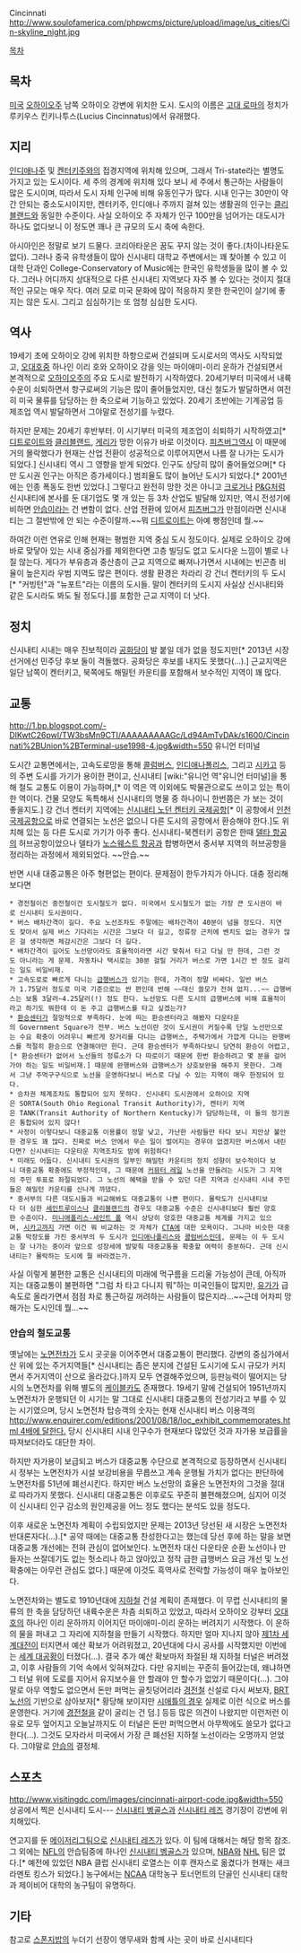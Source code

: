 Cincinnati
http://www.soulofamerica.com/phpwcms/picture/upload/image/us_cities/Cin-skyline_night.jpg

[[목차]]

== 목차 ==
[[미국]] [[오하이오]]주 남쪽 오하이오 강변에 위치한 도시. 도시의 이름은 [[고대 로마]]의 정치가 루키우스 킨키나투스(Lucius Cincinnatus)에서 유래했다.

== 지리 ==
[[인디애나]]주 및 [[켄터키]]주와의 접경지역에 위치해 있으며, 그래서 Tri-state라는 별명도 가지고 있는 도시이다. 세 주의 경계에 위치해 있다 보니 세 주에서 통근하는 사람들이 많은 도시이며, 따라서 도시 자체 인구에 비해 유동인구가 많다. 시내 인구는 30만이 약간 안되는 중소도시이지만, 켄터키주, 인디애나 주까지 걸쳐 있는 생활권의 인구는 [[클리블랜드]]와 동일한 수준이다. 사실 오하이오 주 자체가 인구 100만을 넘어가는 대도시가 하나도 없다보니 이 정도면 꽤나 큰 규모의 도시 축에 속한다.

아시아인은 정말로 보기 드물다. 코리아타운은 꿈도 꾸지 않는 것이 좋다.(차이나타운도 없다). 그러나 중국 유학생들이 많아 신시내티 대학교 주변에서는 꽤 찾아볼 수 있고 이 대학 단과인 College-Conservatory of Music에는 한국인 유학생들을 많이 볼 수 있다. 그러나 어디까지 상대적으로 다른 신시내티 지역보다 자주 볼 수 있다는 것이지 절대적인 규모는 매우 작다. 여러 모로 미국 문화에 많이 적응하지 못한 한국인이 살기에 좋지는 않은 도시. 그리고 심심하기는 또 엄청 심심한 도시다.

== 역사 ==
19세기 초에 오하이오 강에 위치한 하항으로써 건설되며 도시로서의 역사도 시작되었고, [[오대호]]중 하나인 이리 호와 오하이오 강을 잇는 마이애미-이리 운하가 건설되면서 본격적으로 [[오하이오]]주의 주요 도시로 발전하기 시작하였다. 20세기부터 미국에서 내륙수운이 쇠퇴하면서 항구로써의 기능은 많이 줄어들었지만, 대신 철도가 발달하면서 여전히 미국 물류를 담당하는 한 축으로써 기능하고 있었다. 20세기 초반에는 기계공업 등 제조업 역시 발달하면서 그야말로 전성기를 누렸다.

하지만 문제는 20세기 후반부터. 이 시기부터 미국의 제조업이 쇠퇴하기 시작하였고[* [[디트로이트]]와 [[클리블랜드]], [[게리]]가 망한 이유가 바로 이것이다. [[피츠버그]]역시 이 때문에 거의 몰락했다가 현재는 산업 전환이 성공적으로 이루어지면서 나름 잘 나가는 도시가 되었다.] 신시내티 역시 그 영향을 받게 되었다. 인구도 상당히 많이 줄어들었으며[* 다만 도시권 인구는 아직은 증가세이다.] 범죄율도 많이 늘어난 도시가 되었다.[* 2001년에는 인종 폭동도 한번 있었다.] 그렇다고 완전히 망한 것은 아니고 [[크로거]]나 [[P&G]]처럼 신시내티에 본사를 둔 대기업도 몇 개 있는 등 3차 산업도 발달해 있지만, 역시 전성기에 비하면 [[안습]]이라는 건 변함이 없다. 산업 전환에 있어서 [[피츠버그]]가 만점이라면 신시내티는 그 절반밖에 안 되는 수준이랄까.~~뭐 [[디트로이트]]는 아예 빵점인데 뭘.~~

하여간 이런 연유로 인해 현재는 평범한 지역 중심 도시 정도이다. 실제로 오하이오 강에 바로 맞닿아 있는 시내 중심가를 제외한다면 고층 빌딩도 없고 도시다운 느낌이 별로 나질 않는다. 게다가 부유층과 중산층이 근교 지역으로 빠져나가면서 시내에는 빈곤층 비율이 높은지라 우범 지역도 많은 편이다. 생활 환경은 차라리 강 건너 켄터키의 두 도시[* "커빙턴"과 "뉴포트"라는 이름의 도시들. 말이 켄터키의 도시지 사실상 신시내티와 같은 도시라도 봐도 될 정도다.]를 포함한 근교 지역이 더 낫다.

== 정치 ==
신시내티 시내는 매우 진보적이라 [[공화당(미국)|공화당]]이 발 붙일 데가 없을 정도지만[* 2013년 시장선거에선 민주당 후보 둘이 격돌했다. 공화당은 후보를 내지도 못했다(...).] 근교지역은 일단 남쪽이 켄터키고, 북쪽에도 해밀턴 카운티를 포함해서 보수적인 지역이 꽤 많다.

== 교통 ==
http://1.bp.blogspot.com/-DlKwtC26pwI/TW3bsMn9CTI/AAAAAAAAAGc/Ld94AmTvDAk/s1600/Cincinnati%2BUnion%2BTerminal-use1998-4.jpg&width=550
유니언 터미널

도시간 교통면에서는, 고속도로망을 통해 [[콜럼버스]], [[인디애나폴리스]], 그리고 [[시카고]] 등의 주변 도시를 가기가 용이한 편이고, 신시내티 [wiki:"유니언 역"유니언 터미널]을 통해 철도 교통도 이용이 가능하며,[* 이 역은 역 이외에도 박물관으로도 쓰이고 있는 특이한 역이다. 건물 모양도 독특해서 신시내티의 명물 중 하나이니 한번쯤은 가 보는 것이 좋을지도.] 강 건너 켄터키 지역에는 [[신시내티 노던 켄터키 국제공항]][* 이 공항에서 [[인천국제공항]]으로 바로 연결되는 노선은 없으니 다른 도시의 공항에서 환승해야 한다.]도 위치해 있는 등 다른 도시로 가기가 아주 좋다. 신시내티-북켄터키 공항은 한때 [[델타 항공]]의 허브공항이었으나 델타가 [[노스웨스트 항공]]과 합병하면서 중서부 지역의 허브공항을 정리하는 과정에서 제외되었다. ~~안습.~~

반면 시내 대중교통은 아주 형편없는 편이다. 문제점이 한두가지가 아니다. 대충 정리해보다면

 * 경전철이건 중전철이건 도시철도가 없다. 미국에서 도시철도가 없는 가장 큰 도시권이 바로 신시내티 도시권이다.
 * 버스 배차간격이 길다. 주요 노선조차도 주말에는 배차간격이 40분이 넘을 정도다. 지연도 잦아서 실제 버스 기다리는 시간은 그보다 더 길고, 정류장 근처에 벤치도 없는 경우가 많은 걸 생각하면 체감시간은 그보다 더 길다.
 * 배차간격이 길어도 노선망이라도 효율적이라면 시간 맞춰서 타고 다닐 만 한데, 그런 것도 아니라는 게 문제. 자동차나 택시로는 30분 걸릴 거리가 버스로 가면 1시간 반 정도 걸리는 일도 비일비재. 
 * 고속도로로 빠르게 다니는 [[급행버스]]가 있기는 한데, 가격이 정말 비싸다. 일반 버스가 1.75달러 정도로 미국 기준으로는 싼 편인데 반해 ~~대신 쓸모가 전혀 없지...~~ 급행버스는 보통 3달러~4.25달러(!) 정도 한다. 노선망도 다른 도시의 급행버스에 비해 효율적이라고 하기도 뭐한데 이 돈 주고 급행버스를 타고 싶겠는가?
 * [[환승센터]]가 절망적으로 부족하다. 눈에 띄는 환승센터라고 해봤자 다운타운의 Government Square가 전부. 버스 노선이란 것이 도시권이 커질수록 단일 노선만으로는 수요 확충이 어려우니 빠르게 장거리를 다니는 급행버스, 주택가에서 가깝게 다니는 완행버스를 적절히 환승으로 연결해야만 한다. 근데 환승센터가 부족하다보니 당연히 환승이 어렵고,[* 환승센터가 없어서 노선들의 정류소가 다 따로이기 때문에 한번 환승하려고 몇 분을 걸어가야 하는 일도 비일비재.] 때문에 완행버스와 급행버스가 상호보완을 해주지 못한다. 그래서 그냥 주먹구구식으로 노선을 운영하다보니 버스로 다닐 수 있는 지역이 매우 한정되어 있다.
 * 승차권 체계조차도 통합되어 있지 못하다. 신시내티 도시권에서 오하이오 지역은 SORTA(South Ohio Regional Transit Authority)가, 켄터키 지역은 TANK(Transit Authority of Northern Kentucky)가 담당하는데, 이 둘의 정기권은 통합되어 있지 않다!
 * 사정이 이렇다보니 대중교통 이용률이 정말 낮고, 가난한 사람들만 타다 보니 치안상 불안한 경우도 꽤 많다. 진짜로 버스 안에서 무슨 일이 벌어지는 경우야 없겠지만 버스에서 내린다면? 신시내티는 다운타운 지역조차도 밤에 위험하다!
 * 미래도 어둡다. 신시내티 도시권의 일부인 해밀턴 카운티의 정치 성향이 보수적이다 보니 대중교통 확충에도 부정적인데, 그 때문에 [[커뮤터 레일]] 노선을 만들려는 시도가 그 지역의 주민 투표로 좌절되었다. 그 노선의 혜택을 받을 수 있던 다른 지역과 신시내티 시내 주민들은 해밀턴 카운티를 신나게 까댔다.
 * 중서부의 다른 대도시들과 비교해봐도 대중교통이 나쁜 편이다. 몰락도가 신시내티보다 더 심한 [[세인트루이스]]나 [[클리블랜드]]의 경우도 대중교통 수준은 신시내티보다 훨씬 양호한 수준이다. [[미니애폴리스-세인트 폴]] 역시 상당히 양호한 대중교통 체계를 가지고 있으며, [[시카고]]까지 가면 이건 뭐 비교하는 것 자체가 [[CTA]]에 대한 모욕이다. 그나마 비슷한 대중교통 막장도를 가진 중서부의 두 도시가 [[인디애나폴리스]]와 [[콜럼버스]]인데, 문제는 이 두 도시는 잘 나가는 중이라 앞으로 성장세에 발맞춰 대중교통을 확충할 여력이 충분하다. 근데 신시내티는? 몰락하는 도시에 뭘 바라겠는가.

사실 이렇게 불편한 교통은 신시내티의 미래에 먹구름을 드리울 가능성이 큰데, 아직까지는 대중교통이 불편하면 "그럼 차 타고 다니지 뭐"하는 미국인들이 많지만, [[유가]]가 급속도로 올라가면서 점점 차로 통근하길 꺼려하는 사람들이 많은지라...~~근데 어차피 망해가는 도시인데 뭘...~~

=== 안습의 철도교통 ===
옛날에는 [[노면전차]]가 도시 곳곳을 이어주면서 대중교통이 편리했다. 강변의 중심가에서 산 위에 있는 주거지역들[* 신시내티는 좁은 분지에 건설된 도시기에 도시 규모가 커지면서 주거지역이 산으로 올라갔다.]까지 모두 연결해주었으며, 등판능력이 떨어지는 당시의 노면전차를 위해 별도의 [[케이블카]]도 존재했다. 19세기 말에 건설되어 1951년까지 노면전차가 운행되던 이 시기는 말 그대로 신시내티 대중교통의 전성기라고 부를 수 있는 시기였으며, 당시 노면전차 탑승객의 숫자는 현재 신시내티 버스 이용객의 [[http://www.enquirer.com/editions/2001/08/18/loc_exhibit_commemorates.html 4배에 달한다.]] 당시 신시내티 시내 인구수가 현재보다 많았던 것과 자가용 보급률을 따져보더라도 대단한 차이.

하지만 자가용이 보급되고 버스가 대중교통 수단으로 본격적으로 등장하면서 신시내티 시 정부는 노면전차가 시설 보강비용을 무릅쓰고 계속 운행될 가치가 없다는 판단하에 노면전차를 51년에 폐선시킨다. 하지만 버스 노선망의 효율은 노면전차의 그것을 절대로 따라가지 못했다. 신시내티 대중교통은 이후로도 꾸준히 불편해졌으며, 심지어 이것이 신시내티 인구 감소의 원인제공을 어느 정도 했다는 분석도 있을 정도다.

이후 새로운 노면전차 계획이 수립되었지만 문제는 2013년 당선된 새 시장은 노면전차 반대론자다(...).[* 공약 때에는 대중교통 찬성한다고는 했는데 당선 후에 하는 말을 보면 대중교통 개선에는 전혀 관심이 없어보인다. 노면전차 대신 다운타운 순환 노선이나 만들자는 쓰잘데기도 없는 헛소리나 하고 앉아있고 정작 급한 급행버스 요금 개선 및 노선 확충에는 아무런 관심도 없다.] 때문에 이것도 흑역사로 전락할 가능성이 매우 높아보인다.

노면전차와는 별도로 1910년대에 [[지하철]] 건설 계획이 존재했다. 이 무렵 신시내티의 물류의 한 축을 담당하던 내륙수운은 차츰 쇠퇴하고 있었고, 따라서 오하이오 강부터 [[오대호]]의 하나인 이리 운하까지 이어지던 마이애미-이리 운하는 버려지기 시작했다. 이 운하의 물을 퍼내고 그 자리에 지하철을 만들기 시작했다. 하지만 얼마 지나지 않아 [[제1차 세계대전]]이 터지면서 예산 확보가 어려워졌고, 20년대에 다시 공사를 시작했지만 이번에는 [[세계 대공황]]이 터졌다(...). 결국 추가 예산 확보마저 좌절된 채 지하철 터널은 버려졌고, 이후 사람들의 기억 속에서 잊혀져갔다. 다만 유지비는 꾸준히 들어갔는데, 왜냐하면 그 터널 위에 도로를 지어서 유지보수을 안 할래야 안 할수가 없었기 때문이다(...). 그야말로 아무 역할도 없으면서 돈만 퍼먹는 골칫덩어리라 [[경전철]] 신설로 다시 써보자, [[BRT]]노선의 기반으로 삼아보자[* 황당해 보이지만 [[시애틀]][[시애틀/대중교통|의 경우]] 실제로 이런 식으로 버스를 운영한다. 거기에 [[경전철]]을 같이 굴리는 건 덤.] 등등 많은 의견이 나왔지만 이런저런 이유로 모두 엎어지고 오늘날까지도 이 터널은 돈만 퍼먹으면서 아무짝에도 쓸모가 없다고 한다(...). 그것도 모자라서 미국에서 가장 큰 폐선된 지하철 노선이라는 오명까지 얻었다. 그야말로 [[안습]]의 결정체.

== 스포츠 ==
http://www.visitingdc.com/images/cincinnati-airport-code.jpg&width=550
상공에서 찍은 신시내티 도시---  [[신시내티 벵골스]]과 [[신시내티 레즈]] 경기장이 강변에 위치해있다.
 
연고지를 둔 [[메이저리그]]팀으로 [[신시내티 레즈]]가 있다. 이 팀에 대해서는 해당 항목 참조. 그 외에는 [[NFL]]의 안습팀중에 하나인 [[신시내티 벵골스]]가 있으며, [[NBA]]와 [[NHL]] 팀은 없다.[* 예전에 있었던 NBA 클럽 신시내티 로열스는 이후 캔자스로 옮겼다가 현재는 새크라멘토 킹스가 되었다.] 농구에서는 [[NCAA]] 대학농구 토너먼트의 단골인 신시내티 대학과 제이비어 대학의 농구팀이 유명하다.

== 기타 ==

참고로 [[스폰지밥]]의 누더기 선장이 앵무새와 함께 사는 곳이 바로 신시내티다
